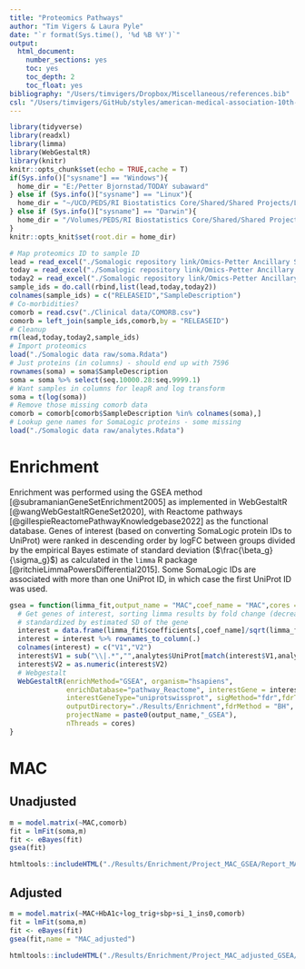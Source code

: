 ```yaml
---
title: "Proteomics Pathways"
author: "Tim Vigers & Laura Pyle"
date: "`r format(Sys.time(), '%d %B %Y')`"
output:
  html_document:
    number_sections: yes
    toc: yes
    toc_depth: 2
    toc_float: yes
bibliography: "/Users/timvigers/Dropbox/Miscellaneous/references.bib"
csl: "/Users/timvigers/GitHub/styles/american-medical-association-10th-edition.csl"
---
```


```r
library(tidyverse)
library(readxl)
library(limma)
library(WebGestaltR)
library(knitr)
knitr::opts_chunk$set(echo = TRUE,cache = T)
if(Sys.info()["sysname"] == "Windows"){
  home_dir = "E:/Petter Bjornstad/TODAY subaward"
} else if (Sys.info()["sysname"] == "Linux"){
  home_dir = "~/UCD/PEDS/RI Biostatistics Core/Shared/Shared Projects/Laura/Peds Endo/Petter Bjornstad/TODAY subaward"
} else if (Sys.info()["sysname"] == "Darwin"){
  home_dir = "/Volumes/PEDS/RI Biostatistics Core/Shared/Shared Projects/Laura/Peds Endo/Petter Bjornstad/TODAY subaward"
}
knitr::opts_knit$set(root.dir = home_dir)
```

```r
# Map proteomics ID to sample ID
lead = read_excel("./Somalogic repository link/Omics-Petter Ancillary Samples at Colorado LEAD Center - Wash U.xlsx") %>% select(releaseid,SAMPLE_ID) %>% rename(current_label = SAMPLE_ID)
today = read_excel("./Somalogic repository link/Omics-Petter Ancillary Samples at NIDDK-TODAY - Wash U.xlsx") %>% select(releaseid,current_label)
today2 = read_excel("./Somalogic repository link/Omics-Petter Ancillary Samples at NIDDK-TODAY2 - Wash U.xlsx") %>% select(releaseid,current_label)
sample_ids = do.call(rbind,list(lead,today,today2))
colnames(sample_ids) = c("RELEASEID","SampleDescription")
# Co-morbidities?
comorb = read.csv("./Clinical data/COMORB.csv")
comorb = left_join(sample_ids,comorb,by = "RELEASEID")
# Cleanup
rm(lead,today,today2,sample_ids)
# Import proteomics
load("./Somalogic data raw/soma.Rdata")
# Just proteins (in columns) - should end up with 7596
rownames(soma) = soma$SampleDescription
soma = soma %>% select(seq.10000.28:seq.9999.1)
# Want samples in columns for leapR and log transform
soma = t(log(soma))
# Remove those missing comorb data
comorb = comorb[comorb$SampleDescription %in% colnames(soma),]
# Lookup gene names for SomaLogic proteins - some missing
load("./Somalogic data raw/analytes.Rdata")
```

# Enrichment

Enrichment was performed using the GSEA method [@subramanianGeneSetEnrichment2005] as implemented in WebGestaltR [@wangWebGestaltRGeneSet2020], with Reactome pathways [@gillespieReactomePathwayKnowledgebase2022] as the functional database. Genes of interest (based on converting SomaLogic protein IDs to UniProt) were ranked in descending order by logFC between groups divided by the empirical Bayes estimate of standard deviation ($\frac{\beta_g}{\sigma_g}$) as calculated in the `limma` R package [@ritchieLimmaPowersDifferential2015]. Some SomaLogic IDs are associated with more than one UniProt ID, in which case the first UniProt ID was used.

```r
gsea = function(limma_fit,output_name = "MAC",coef_name = "MAC",cores = 8){
  # Get genes of interest, sorting limma results by fold change (decreasing), 
  # standardized by estimated SD of the gene
  interest = data.frame(limma_fit$coefficients[,coef_name]/sqrt(limma_fit$s2.post))
  interest = interest %>% rownames_to_column(.)
  colnames(interest) = c("V1","V2")
  interest$V1 = sub("\\|.*","",analytes$UniProt[match(interest$V1,analytes$AptName)])
  interest$V2 = as.numeric(interest$V2)
  # Webgestalt
  WebGestaltR(enrichMethod="GSEA", organism="hsapiens",
              enrichDatabase="pathway_Reactome", interestGene = interest,
              interestGeneType="uniprotswissprot", sigMethod="fdr",fdrThr = 0.1,
              outputDirectory="./Results/Enrichment",fdrMethod = "BH",
              projectName = paste0(output_name,"_GSEA"),
              nThreads = cores)
}
```

# MAC

## Unadjusted

```r
m = model.matrix(~MAC,comorb)
fit = lmFit(soma,m)
fit <- eBayes(fit)
gsea(fit)
```

```r
htmltools::includeHTML("./Results/Enrichment/Project_MAC_GSEA/Report_MAC_GSEA.html")
```

## Adjusted

```r
m = model.matrix(~MAC+HbA1c+log_trig+sbp+si_1_ins0,comorb)
fit = lmFit(soma,m)
fit <- eBayes(fit)
gsea(fit,name = "MAC_adjusted")
```

```r
htmltools::includeHTML("./Results/Enrichment/Project_MAC_adjusted_GSEA/Report_MAC_adjusted_GSEA.html")
```
